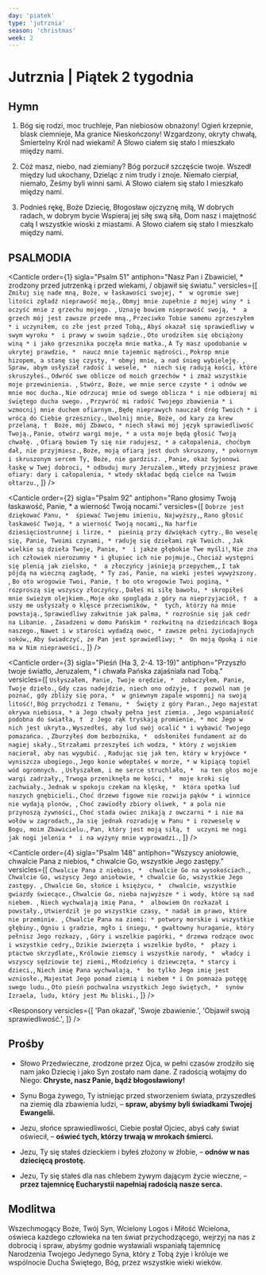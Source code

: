 ```yaml
---
day: 'piatek'
type: 'jutrznia'
season: 'christmas'
week: 2
---
```


# Jutrznia | Piątek 2 tygodnia

<OpeningVersicle />

## Hymn

1. Bóg się rodzi, moc truchleje,
   Pan niebiosów obnażony!
   Ogień krzepnie, blask ciemnieje,
   Ma granice Nieskończony!
   Wzgardzony, okryty chwałą,
   Śmiertelny Król nad wiekami!
   A Słowo ciałem się stało
   I mieszkało między nami.

2. Cóż masz, niebo, nad ziemiany?
   Bóg porzucił szczęście twoje.
   Wszedł między lud ukochany,
   Dzieląc z nim trudy i znoje.
   Niemało cierpiał, niemało,
   Żeśmy byli winni sami.
   A Słowo ciałem się stało
   I mieszkało między nami.

3. Podnieś rękę, Boże Dziecię,
   Błogosław ojczyznę miłą,
   W dobrych radach, w dobrym bycie
   Wspieraj jej siłę swą siłą,
   Dom nasz i majętność całą
   I wszystkie wioski z miastami.
   A Słowo ciałem się stało
   I mieszkało między nami.

## PSALMODIA

<Canticle
  order={1}
  sigla="Psalm 51"
  antiphon="Nasz Pan i Zbawiciel, * zrodzony przed jutrzenką i przed wiekami, / objawił się światu."
  versicles={[
    `Zmiłuj się nade mną, Boże, w łaskawości swojej, * 
w ogromie swej litości zgładź nieprawość moją.`,
    `Obmyj mnie zupełnie z mojej winy *
i oczyść mnie z grzechu mojego. `,
    `Uznaję bowiem nieprawość swoją, * 
a grzech mój jest zawsze przede mną.`,
    `Przeciwko Tobie samemu zgrzeszyłem *
i uczyniłem, co złe jest przed Tobą,`,
    `Abyś okazał się sprawiedliwy w swym wyroku * 
i prawy w swoim sądzie.`,
    `Oto urodziłem się obciążony winą *
i jako grzesznika poczęła mnie matka.`,
    `A Ty masz upodobanie w ukrytej prawdzie, * 
naucz mnie tajemnic mądrości.`,
    `Pokrop mnie hizopem, a stanę się czysty, *
obmyj mnie, a nad śnieg wybieleję. `,
    `Spraw, abym usłyszał radość i wesele, * 
niech się radują kości, które skruszyłeś.`,
    `Odwróć swe oblicze od moich grzechów *
i zmaż wszystkie moje przewinienia. `,
    `Stwórz, Boże, we mnie serce czyste *
i odnów we mnie moc ducha.`,
    `Nie odrzucaj mnie od swego oblicza *
i nie odbieraj mi świętego ducha swego. `,
    `Przywróć mi radość Twojego zbawienia *
i wzmocnij mnie duchem ofiarnym.`,
    `Będę nieprawych nauczał dróg Twoich *
i wrócą do Ciebie grzesznicy.`,
    `Uwolnij mnie, Boże, od kary za krew przelaną, † 
Boże, mój Zbawco, *
niech sławi mój język sprawiedliwość Twoją.`,
    `Panie, otwórz wargi moje, *
a usta moje będą głosić Twoją chwałę. `,
    `Ofiarą bowiem Ty się nie radujesz, *
a całopalenia, choćbym dał, nie przyjmiesz.`,
    `Boże, moją ofiarą jest duch skruszony, *
pokornym i skruszonym sercem Ty, Boże, nie gardzisz. `,
    `Panie, okaż Syjonowi łaskę w Twej dobroci, *
odbuduj mury Jeruzalem.`,
    `Wtedy przyjmiesz prawe ofiary: dary i całopalenia, *
wtedy składać będą cielce na Twoim ołtarzu.`,
  ]}
/>

<Canticle
  order={2}
  sigla="Psalm 92"
  antiphon="Rano głosimy Twoją łaskawość, Panie, * a wierność Twoją nocami."
  versicles={[
    `Dobrze jest dziękować Panu, * 
śpiewać Twojemu imieniu, Najwyższy,`,
    `Rano głosić łaskawość Twoją, *
a wierność Twoją nocami,`,
    `Na harfie dziesięciostrunnej i lirze, * 
pieśnią przy dźwiękach cytry.`,
    `Bo weselę się, Panie, Twoimi czynami, *
raduję się dziełami rąk Twoich. `,
    `Jak wielkie są dzieła Twoje, Panie, * 
i jakże głębokie Twe myśli!`,
    `Nie zna ich człowiek nierozumny *
i głupiec ich nie pojmuje.`,
    `Chociaż występni się plenią jak zielsko, * 
a złoczyńcy jaśnieją przepychem,`,
    `I tak pójdą na wieczną zagładę, *
Ty zaś, Panie, na wieki jesteś wywyższony. `,
    `Bo oto wrogowie Twoi, Panie, †
bo oto wrogowie Twoi poginą, *
rozproszą się wszyscy złoczyńcy.`,
    `Dałeś mi siłę bawołu, *
skropiłeś mnie świeżym olejkiem.`,
    `Moje oko spogląda z góry na nieprzyjaciół, † 
a uszy me usłyszały o klęsce przeciwników, * 
tych, którzy na mnie powstają.`,
    `Sprawiedliwy zakwitnie jak palma, *
rozrośnie się jak cedr na Libanie. `,
    `Zasadzeni w domu Pańskim *
rozkwitną na dziedzińcach Boga naszego.`,
    `Nawet i w starości wydadzą owoc, *
zawsze pełni życiodajnych soków,`,
    `Aby świadczyć, że Pan jest sprawiedliwy; * 
On moją Opoką i nie ma w Nim nieprawości.`,
  ]}
/>

<Canticle
  order={3}
  sigla="Pieśń (Ha 3, 2-4. 13-19)"
  antiphon="Przyszło twoje światło, Jeruzalem, * i chwała Pańska zajaśniała nad Tobą."
  versicles={[
    `Usłyszałem, Panie, Twoje orędzie, * 
zobaczyłem, Panie, Twoje dzieło.`,
    `Gdy czas nadejdzie, niech ono odżyje, † 
pozwól nam je poznać, gdy zbliży się pora, * 
w gniewnym zapale wspomnij na swoją litość!`,
    `Bóg przychodzi z Temanu, * 
Święty z góry Paran.`,
    `Jego majestat okrywa niebiosa, *
a Jego chwały pełna jest ziemia. `,
    `Jego wspaniałość podobna do światła, † 
z Jego rąk tryskają promienie, *
moc Jego w nich jest ukryta.`,
    `Wyszedłeś, aby lud swój ocalić *
i wybawić Twojego pomazańca. `,
    `Zburzyłeś dom bezbożnika, * 
odsłoniłeś fundament aż do nagiej skały.`,
    `Strzałami przeszyłeś ich wodza, *
który z wojskiem nacierał, aby nas wygubić. `,
    `Radując się jak ten, który w kryjówce * 
wyniszcza ubogiego.`,
    `Jego konie wdeptałeś w morze, *
w kipiącą topiel wód ogromnych. `,
    `Usłyszałem, i me serce struchlało, * 
na ten głos moje wargi zadrżały,`,
    `Trwoga przeniknęła me kości, * 
moje kroki się zachwiały.`,
    `Jednak w spokoju czekam na klęskę, * 
która spotka lud naszych gnębicieli.`,
    `Choć drzewo figowe nie rozwija pąków *
i winnice nie wydają plonów, `,
    `Choć zawiodły zbiory oliwek, *
a pola nie przynoszą żywności,`,
    `Choć stada owiec znikają z owczarni *
i nie ma wołów w zagrodach,`,
    `Ja się jednak rozraduję w Panu *
i rozweselę w Bogu, moim Zbawicielu.`,
    `Pan, który jest moją siłą, † 
uczyni me nogi jak nogi jelenia * 
i na wyżyny mnie wyprowadzi.`,
  ]}
/>

<Canticle
  order={4}
  sigla="Psalm 148"
  antiphon="Wszyscy aniołowie, chwalcie Pana z niebios, * chwalcie Go, wszystkie Jego zastępy."
  versicles={[
    `Chwalcie Pana z niebios, * 
chwalcie Go na wysokościach.`,
    `Chwalcie Go, wszyscy Jego aniołowie, *
chwalcie Go, wszystkie Jego zastępy. `,
    `Chwalcie Go, słońce i księżycu, * 
chwalcie, wszystkie gwiazdy świecące.`,
    `Chwalcie Go, nieba najwyższe *
i wody, które są nad niebem. `,
    `Niech wychwalają imię Pana, * 
albowiem On rozkazał i powstały.`,
    `Utwierdził je po wszystkie czasy, *
nadał im prawo, które nie przeminie. `,
    `Chwalcie Pana na ziemi: *
potwory morskie i wszystkie głębiny.`,
    `Ogniu i gradzie, mgło i śniegu, *
gwałtowny huraganie, który pełnisz Jego rozkazy, `,
    `Góry i wszelkie pagórki, *
drzewa rodzące owoc i wszystkie cedry,`,
    `Dzikie zwierzęta i wszelkie bydło, * 
płazy i ptactwo skrzydlate,`,
    `Królowie ziemscy i wszystkie narody, * 
władcy i wszyscy sędziowie tej ziemi,`,
    `Młodzieńcy i dziewczęta, *
starcy i dzieci,`,
    `Niech imię Pana wychwalają, * 
bo tylko Jego imię jest wzniosłe.`,
    `Majestat Jego ponad ziemią i niebem *
i On pomnaża potęgę swego ludu.`,
    `Oto pieśń pochwalna wszystkich Jego świętych, * 
synów Izraela, ludu, który jest Mu bliski.`,
  ]}
/>

<Passage
  sigla="Rz 6, 3-4"
  passage="Czyż nie wiadomo wam, że my wszyscy, którzyśmy otrzymali chrzest zanurzający w Chrystusa Jezusa, zostaliśmy zanurzeni w Jego śmierć? Zatem przez chrzest zanurzający nas w śmierć zostaliśmy razem z Nim pogrzebani po to, abyśmy i my wkroczyli w nowe życie – jak Chrystus powstał z martwych dzięki chwale Ojca."
/>

<Responsory
  versicles={[
    'Pan okazał',
    'Swoje zbawienie.',
    'Objawił swoją sprawiedliwość.',
  ]}
/>

<Benedictus antiphon="Nawiedził nas Król królów, * którego wielbią mędrcy, składając Mu dary. / Wszyscy pokłońmy się Temu, który nas odkupił." />

## Prośby

- Słowo Przedwieczne, zrodzone przez Ojca, w pełni czasów zrodziło się nam jako Dziecię i jako Syn zostało nam dane. Z radością wołajmy do Niego: **Chryste, nasz Panie, bądź błogosławiony!**

- Synu Boga żywego, Ty istniejąc przed stworzeniem świata, przyszedłeś na ziemię dla zbawienia ludzi, – **spraw, abyśmy byli świadkami Twojej Ewangelii.**

- Jezu, słońce sprawiedliwości, Ciebie posłał Ojciec, abyś cały świat oświecił, – **oświeć tych, którzy trwają w mrokach śmierci.**

- Jezu, Ty się stałeś dzieckiem i byłeś złożony w żłobie, – **odnów w nas dziecięcą prostotę.**

- Jezu, Ty się stałeś dla nas chlebem żywym dającym życie wieczne, – **przez tajemnicę Eucharystii napełniaj radością nasze serca.**

<CustomIntercessions type="lauds" />

<KyrieEleison />

<LordsPrayer />

## Modlitwa

Wszechmogący Boże, Twój Syn, Wcielony Logos i Miłość Wcielona, oświeca każdego człowieka na ten świat przychodzącego, wejrzyj na nas z dobrocią i spraw, abyśmy godnie wysławiali wspaniałą tajemnicę Narodzenia Twojego Jedynego Syna, który z Tobą żyje i króluje we wspólnocie Ducha Świętego, Bóg, przez wszystkie wieki wieków.

<Amen />

<BlessingAndConcludingVersicle />
